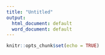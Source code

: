 ```yaml
---
title: "Untitled"
output:
  html_document: default
  word_document: default
---
```


```r
knitr::opts_chunk$set(echo = TRUE)
```
